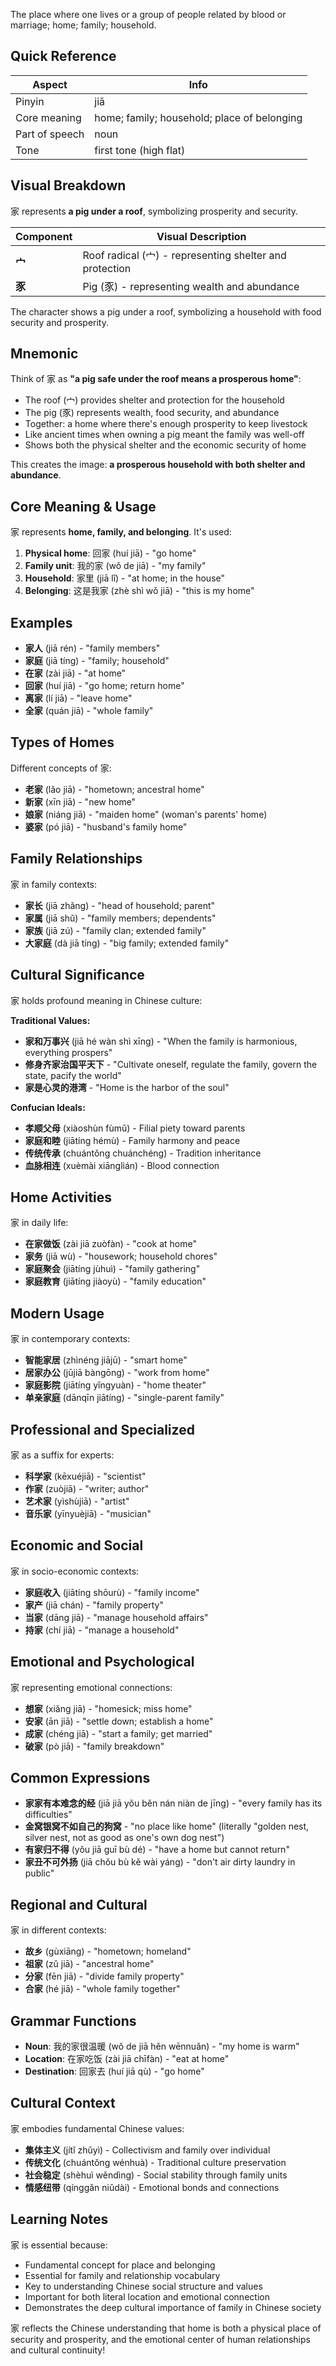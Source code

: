 The place where one lives or a group of people related by blood or marriage; home; family; household.

## Quick Reference

| Aspect         | Info                                        |
| -------------- | ------------------------------------------- |
| Pinyin         | jiā                                         |
| Core meaning   | home; family; household; place of belonging |
| Part of speech | noun                                        |
| Tone           | first tone (high flat)                      |

## Visual Breakdown

家 represents **a pig under a roof**, symbolizing prosperity and security.

| Component | Visual Description                                       |
| --------- | -------------------------------------------------------- |
| **宀**    | Roof radical (宀) - representing shelter and protection |
| **豕**    | Pig (豕) - representing wealth and abundance            |

The character shows a pig under a roof, symbolizing a household with food security and prosperity.

## Mnemonic

Think of 家 as **"a pig safe under the roof means a prosperous home"**:

- The roof (宀) provides shelter and protection for the household
- The pig (豕) represents wealth, food security, and abundance
- Together: a home where there's enough prosperity to keep livestock
- Like ancient times when owning a pig meant the family was well-off
- Shows both the physical shelter and the economic security of home

This creates the image: **a prosperous household with both shelter and abundance**.

## Core Meaning & Usage

家 represents **home, family, and belonging**. It's used:

1. **Physical home**: 回家 (huí jiā) - "go home"
2. **Family unit**: 我的家 (wǒ de jiā) - "my family"
3. **Household**: 家里 (jiā lǐ) - "at home; in the house"
4. **Belonging**: 这是我家 (zhè shì wǒ jiā) - "this is my home"

## Examples

- **家人** (jiā rén) - "family members"
- **家庭** (jiā tíng) - "family; household"
- **在家** (zài jiā) - "at home"
- **回家** (huí jiā) - "go home; return home"
- **离家** (lí jiā) - "leave home"
- **全家** (quán jiā) - "whole family"

## Types of Homes

Different concepts of 家:

- **老家** (lǎo jiā) - "hometown; ancestral home"
- **新家** (xīn jiā) - "new home"
- **娘家** (niáng jiā) - "maiden home" (woman's parents' home)
- **婆家** (pó jiā) - "husband's family home"

## Family Relationships

家 in family contexts:

- **家长** (jiā zhǎng) - "head of household; parent"
- **家属** (jiā shǔ) - "family members; dependents"
- **家族** (jiā zú) - "family clan; extended family"
- **大家庭** (dà jiā tíng) - "big family; extended family"

## Cultural Significance

家 holds profound meaning in Chinese culture:

**Traditional Values:**
- **家和万事兴** (jiā hé wàn shì xīng) - "When the family is harmonious, everything prospers"
- **修身齐家治国平天下** - "Cultivate oneself, regulate the family, govern the state, pacify the world"
- **家是心灵的港湾** - "Home is the harbor of the soul"

**Confucian Ideals:**
- **孝顺父母** (xiàoshùn fùmǔ) - Filial piety toward parents
- **家庭和睦** (jiātíng hémù) - Family harmony and peace
- **传统传承** (chuántǒng chuánchéng) - Tradition inheritance
- **血脉相连** (xuèmài xiānglián) - Blood connection

## Home Activities

家 in daily life:

- **在家做饭** (zài jiā zuòfàn) - "cook at home"
- **家务** (jiā wù) - "housework; household chores"
- **家庭聚会** (jiātíng jùhuì) - "family gathering"
- **家庭教育** (jiātíng jiàoyù) - "family education"

## Modern Usage

家 in contemporary contexts:

- **智能家居** (zhìnéng jiājū) - "smart home"
- **居家办公** (jūjiā bàngōng) - "work from home"
- **家庭影院** (jiātíng yǐngyuàn) - "home theater"
- **单亲家庭** (dānqīn jiātíng) - "single-parent family"

## Professional and Specialized

家 as a suffix for experts:

- **科学家** (kēxuéjiā) - "scientist"
- **作家** (zuòjiā) - "writer; author"
- **艺术家** (yìshùjiā) - "artist"
- **音乐家** (yīnyuèjiā) - "musician"

## Economic and Social

家 in socio-economic contexts:

- **家庭收入** (jiātíng shōurù) - "family income"
- **家产** (jiā chán) - "family property"
- **当家** (dāng jiā) - "manage household affairs"
- **持家** (chí jiā) - "manage a household"

## Emotional and Psychological

家 representing emotional connections:

- **想家** (xiǎng jiā) - "homesick; miss home"
- **安家** (ān jiā) - "settle down; establish a home"
- **成家** (chéng jiā) - "start a family; get married"
- **破家** (pò jiā) - "family breakdown"

## Common Expressions

- **家家有本难念的经** (jiā jiā yǒu běn nán niàn de jīng) - "every family has its difficulties"
- **金窝银窝不如自己的狗窝** - "no place like home" (literally "golden nest, silver nest, not as good as one's own dog nest")
- **有家归不得** (yǒu jiā guī bù dé) - "have a home but cannot return"
- **家丑不可外扬** (jiā chǒu bù kě wài yáng) - "don't air dirty laundry in public"

## Regional and Cultural

家 in different contexts:

- **故乡** (gùxiāng) - "hometown; homeland"
- **祖家** (zǔ jiā) - "ancestral home"
- **分家** (fēn jiā) - "divide family property"
- **合家** (hé jiā) - "whole family together"

## Grammar Functions

- **Noun**: 我的家很温暖 (wǒ de jiā hěn wēnnuǎn) - "my home is warm"
- **Location**: 在家吃饭 (zài jiā chīfàn) - "eat at home"
- **Destination**: 回家去 (huí jiā qù) - "go home"

## Cultural Context

家 embodies fundamental Chinese values:

- **集体主义** (jítǐ zhǔyì) - Collectivism and family over individual
- **传统文化** (chuántǒng wénhuà) - Traditional culture preservation
- **社会稳定** (shèhuì wěndìng) - Social stability through family units
- **情感纽带** (qínggǎn niǔdài) - Emotional bonds and connections

## Learning Notes

家 is essential because:

- Fundamental concept for place and belonging
- Essential for family and relationship vocabulary
- Key to understanding Chinese social structure and values
- Important for both literal location and emotional connection
- Demonstrates the deep cultural importance of family in Chinese society

家 reflects the Chinese understanding that home is both a physical place of security and prosperity, and the emotional center of human relationships and cultural continuity!
